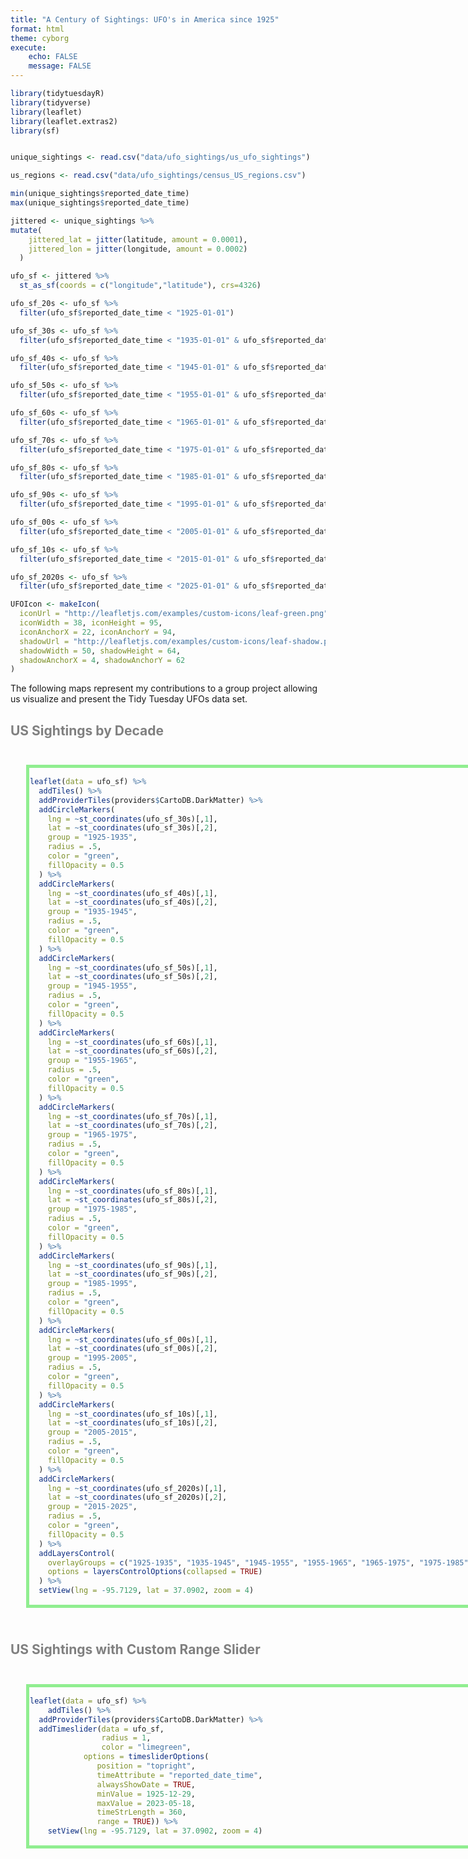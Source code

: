 ```yaml
---
title: "A Century of Sightings: UFO's in America since 1925"
format: html
theme: cyborg
execute: 
    echo: FALSE
    message: FALSE
---
```


```r
library(tidytuesdayR)
library(tidyverse)
library(leaflet)
library(leaflet.extras2)
library(sf)


unique_sightings <- read.csv("data/ufo_sightings/us_ufo_sightings")

us_regions <- read.csv("data/ufo_sightings/census_US_regions.csv")

min(unique_sightings$reported_date_time)
max(unique_sightings$reported_date_time)

jittered <- unique_sightings %>%
mutate(
    jittered_lat = jitter(latitude, amount = 0.0001),
    jittered_lon = jitter(longitude, amount = 0.0002)
  )

ufo_sf <- jittered %>%
  st_as_sf(coords = c("longitude","latitude"), crs=4326)

ufo_sf_20s <- ufo_sf %>%
  filter(ufo_sf$reported_date_time < "1925-01-01")

ufo_sf_30s <- ufo_sf %>%
  filter(ufo_sf$reported_date_time < "1935-01-01" & ufo_sf$reported_date_time > "1925-01-01")

ufo_sf_40s <- ufo_sf %>%
  filter(ufo_sf$reported_date_time < "1945-01-01" & ufo_sf$reported_date_time > "1935-01-01")

ufo_sf_50s <- ufo_sf %>%
  filter(ufo_sf$reported_date_time < "1955-01-01" & ufo_sf$reported_date_time > "1945-01-01")

ufo_sf_60s <- ufo_sf %>%
  filter(ufo_sf$reported_date_time < "1965-01-01" & ufo_sf$reported_date_time > "1955-01-01")

ufo_sf_70s <- ufo_sf %>%
  filter(ufo_sf$reported_date_time < "1975-01-01" & ufo_sf$reported_date_time > "1965-01-01")

ufo_sf_80s <- ufo_sf %>%
  filter(ufo_sf$reported_date_time < "1985-01-01" & ufo_sf$reported_date_time > "1975-01-01")

ufo_sf_90s <- ufo_sf %>%
  filter(ufo_sf$reported_date_time < "1995-01-01" & ufo_sf$reported_date_time > "1985-01-01")

ufo_sf_00s <- ufo_sf %>%
  filter(ufo_sf$reported_date_time < "2005-01-01" & ufo_sf$reported_date_time > "1995-01-01")

ufo_sf_10s <- ufo_sf %>%
  filter(ufo_sf$reported_date_time < "2015-01-01" & ufo_sf$reported_date_time > "2005-01-01")

ufo_sf_2020s <- ufo_sf %>%
  filter(ufo_sf$reported_date_time < "2025-01-01" & ufo_sf$reported_date_time > "2015-01-01")

UFOIcon <- makeIcon(
  iconUrl = "http://leafletjs.com/examples/custom-icons/leaf-green.png",
  iconWidth = 38, iconHeight = 95,
  iconAnchorX = 22, iconAnchorY = 94,
  shadowUrl = "http://leafletjs.com/examples/custom-icons/leaf-shadow.png",
  shadowWidth = 50, shadowHeight = 64,
  shadowAnchorX = 4, shadowAnchorY = 62
)
```
The following maps represent my contributions to a group project allowing us visualize and present the Tidy Tuesday UFOs data set. 

```{=html}
<style>
.map-container {
      position: relative;
      display: inline-block;
      border: 5px solid #90EE90;
      padding: 1px;
      margin: 25px;
      width: 800px; 
  }
  
  h1.title {
  color: #808080;  
}
</style>
```
## US Sightings by Decade {style="color: gray;"}

::: grid
::: map-container
```r
leaflet(data = ufo_sf) %>%
  addTiles() %>%
  addProviderTiles(providers$CartoDB.DarkMatter) %>%
  addCircleMarkers(
    lng = ~st_coordinates(ufo_sf_30s)[,1],
    lat = ~st_coordinates(ufo_sf_30s)[,2],
    group = "1925-1935",
    radius = .5,
    color = "green",
    fillOpacity = 0.5
  ) %>%
  addCircleMarkers(
    lng = ~st_coordinates(ufo_sf_40s)[,1],
    lat = ~st_coordinates(ufo_sf_40s)[,2],
    group = "1935-1945",
    radius = .5,
    color = "green",
    fillOpacity = 0.5
  ) %>%
  addCircleMarkers(
    lng = ~st_coordinates(ufo_sf_50s)[,1],
    lat = ~st_coordinates(ufo_sf_50s)[,2],
    group = "1945-1955",
    radius = .5,
    color = "green",
    fillOpacity = 0.5
  ) %>%
  addCircleMarkers(
    lng = ~st_coordinates(ufo_sf_60s)[,1],
    lat = ~st_coordinates(ufo_sf_60s)[,2],
    group = "1955-1965",
    radius = .5,
    color = "green",
    fillOpacity = 0.5
  ) %>%
  addCircleMarkers(
    lng = ~st_coordinates(ufo_sf_70s)[,1],
    lat = ~st_coordinates(ufo_sf_70s)[,2],
    group = "1965-1975",
    radius = .5,
    color = "green",
    fillOpacity = 0.5
  ) %>%
  addCircleMarkers(
    lng = ~st_coordinates(ufo_sf_80s)[,1],
    lat = ~st_coordinates(ufo_sf_80s)[,2],
    group = "1975-1985",
    radius = .5,
    color = "green",
    fillOpacity = 0.5 
  ) %>%
  addCircleMarkers(
    lng = ~st_coordinates(ufo_sf_90s)[,1],
    lat = ~st_coordinates(ufo_sf_90s)[,2],
    group = "1985-1995",
    radius = .5,
    color = "green",
    fillOpacity = 0.5
  ) %>%
  addCircleMarkers(
    lng = ~st_coordinates(ufo_sf_00s)[,1],
    lat = ~st_coordinates(ufo_sf_00s)[,2],
    group = "1995-2005",
    radius = .5,
    color = "green",
    fillOpacity = 0.5
  ) %>%
  addCircleMarkers(
    lng = ~st_coordinates(ufo_sf_10s)[,1],
    lat = ~st_coordinates(ufo_sf_10s)[,2],
    group = "2005-2015",
    radius = .5,
    color = "green",
    fillOpacity = 0.5
  ) %>%
  addCircleMarkers(
    lng = ~st_coordinates(ufo_sf_2020s)[,1],
    lat = ~st_coordinates(ufo_sf_2020s)[,2],
    group = "2015-2025",
    radius = .5,
    color = "green",
    fillOpacity = 0.5
  ) %>%
  addLayersControl(
    overlayGroups = c("1925-1935", "1935-1945", "1945-1955", "1955-1965", "1965-1975", "1975-1985", "1985-1995", "1995-2005", "2005-2015", "2015-2025"),
    options = layersControlOptions(collapsed = TRUE)
  ) %>%
  setView(lng = -95.7129, lat = 37.0902, zoom = 4)

```
:::
:::

## US Sightings with Custom Range Slider {style="color: gray;"}

::: grid
::: map-container
```r
leaflet(data = ufo_sf) %>%
    addTiles() %>%
  addProviderTiles(providers$CartoDB.DarkMatter) %>%
  addTimeslider(data = ufo_sf,
                radius = 1,
                color = "limegreen",
            options = timesliderOptions(
               position = "topright",
               timeAttribute = "reported_date_time",
               alwaysShowDate = TRUE,
               minValue = 1925-12-29,
               maxValue = 2023-05-18,
               timeStrLength = 360,
               range = TRUE)) %>%
    setView(lng = -95.7129, lat = 37.0902, zoom = 4)
```
:::
:::
